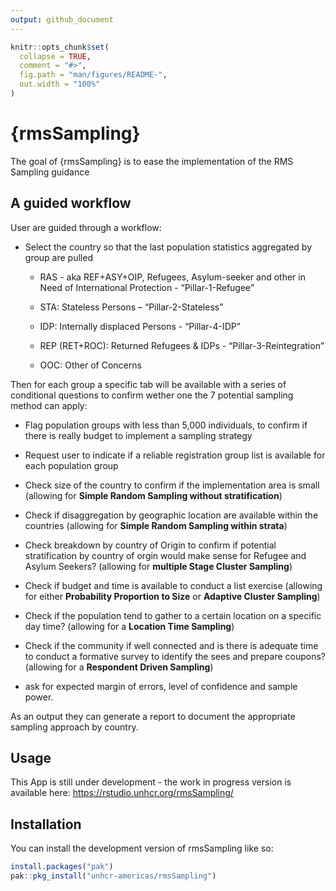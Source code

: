 ```yaml
---
output: github_document
---
```


<!-- README.md is generated from README.Rmd. Please edit that file -->

```r
knitr::opts_chunk$set(
  collapse = TRUE,
  comment = "#>",
  fig.path = "man/figures/README-",
  out.width = "100%"
)
```

# {rmsSampling}

<!-- badges: start -->
<!-- badges: end -->

The goal of {rmsSampling} is to ease the implementation of the RMS Sampling guidance


## A guided workflow

User are guided through a workflow:  

 * Select the country so that the last population statistics aggregated by group are pulled  
 
     * RAS  - aka REF+ASY+OIP, Refugees, Asylum-seeker and other in Need of International Protection -  "Pillar-1-Refugee"  
     
     * STA: Stateless Persons --  "Pillar-2-Stateless" 
     
     * IDP: Internally displaced Persons   -  "Pillar-4-IDP"  
     
     * REP (RET+ROC): Returned Refugees & IDPs - "Pillar-3-Reintegration"  
     
     * OOC: Other of Concerns         
 
Then for each group a specific tab will be available with a series of conditional questions to confirm wether one the 7 potential sampling method can apply:   

 * Flag population groups with less than 5,000 individuals, to confirm if there is really budget to implement a sampling strategy  
 
 * Request user to  indicate if a reliable registration group list is available for each population group  
 
 * Check size of the country to confirm if the implementation area is small (allowing for __Simple Random Sampling without stratification__) 
 
 * Check if disaggregation by geographic location are available within the countries  (allowing for __Simple Random Sampling within strata__)  
 * Check breakdown by country of Origin to confirm if potential stratification by country of orgin would make sense for Refugee and Asylum Seekers?  (allowing for __multiple Stage Cluster Sampling__)  
 
 * Check if budget and time is available to conduct a list exercise (allowing for either __Probability Proportion to Size__ or __Adaptive Cluster Sampling__)  
 
 * Check if the population tend to gather to a certain location on a specific day time? (allowing for a __Location Time Sampling__) 
 
 * Check if the community if well connected and is there is adequate time to conduct a formative survey to identify the sees and prepare coupons? (allowing for a __Respondent Driven Sampling__)  
 
 * ask for expected margin of errors, level of confidence and sample power. 
 
 
 As an output they can generate a report to document the appropriate sampling approach by country.

## Usage

This App is still under development - the work in progress version is available here: [https://rstudio.unhcr.org/rmsSampling/](https://rstudio.unhcr.org/rmsSampling/)  

## Installation

You can install the development version of rmsSampling like so:

``` r
install.packages("pak")
pak::pkg_install("unhcr-americas/rmsSampling")  
```

